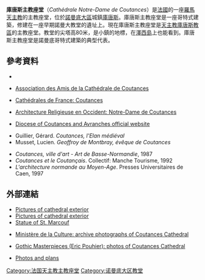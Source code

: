 {{Infobox religious building
| building_name         =庫唐斯主教座堂<br><small>{{lang|fr|Cathédrale Notre-Dame de Coutances}}</small>
| infobox_width         =
| image                 =Coutances vue nord.jpg
| image_size            =
| caption               =
| map_type              =
| map_size              =
| map_caption           =
| location              =[[法國|法國]][[庫唐斯|庫唐斯]]
| geo                   ={{coord|49|02|52|N|1|26|45|W|region:FR-P_type:landmark|display=title,inline}}
| latitude              =
| longitude             =
| religious_affiliation =[[羅馬天主教|羅馬天主教]]
| rite                  =
| region                = [[下諾曼底|下諾曼底]]
| state                 =
| province              = [[天主教庫唐斯教區|天主教庫唐斯教區]]
| territory             =
| prefecture            =
| sector                =
| district              =
| cercle                =
| municipality          =
| consecration_year     =
| status                = [[主教座堂|主教座堂]]
| functional_status     = 活躍
| heritage_designation  =
| leadership            =
| website               =
| architecture          =yes
| architect             =
| architecture_type     =教堂
| architecture_style    =[[French_Gothic_architecture|法國哥特式]]
| general_contractor    =
| facade_direction      =
| groundbreaking        ={{start date|1210}}
| year_completed        ={{end date|1274}}
| construction_cost     =
| specifications        =
| capacity              =
| length                =
| width                 =
| width_nave            =
| height_max            =
| dome_quantity         =
| dome_height_outer     =
| dome_height_inner     =
| dome_dia_outer        =
| dome_dia_inner        =
| minaret_quantity      =
| minaret_height        =
| spire_quantity        =
| spire_height          =
| materials             =
| nrhp                  =
| added                 =
| refnum                =
}}
'''庫唐斯主教座堂'''（''Cathédrale Notre-Dame de Coutances''）是[[法國|法國]]的一座[[羅馬天主教|羅馬天主教]]的主教座堂，位於[[諾曼底大區|諾曼底大區]]城鎮[[庫唐斯|庫唐斯]]。庫唐斯主教座堂是一座哥特式建築，修建在一座早期諾曼大教堂的遺址上。現在庫唐斯主教座堂是[[天主教庫唐斯教區|天主教庫唐斯教區]]的主教座堂。教堂的尖塔高80米，是小鎮的地標，在[[澤西島|澤西島]]上也能看到。庫唐斯主教座堂是諾曼底哥特式建築的典型代表。
==參考資料==
{{reflist}}
* {{Structurae|id=s0008323|title=Coutances Cathedral}}
* {{fr icon}} [http://cathedralecoutances.free.fr/ Association des Amis de la Cathédrale de Coutances] {{Wayback|url=http://cathedralecoutances.free.fr/ |date=20110720220640 }}
* {{fr icon}} [https://web.archive.org/web/20071105102608/http://www.cathedrales-de-france.com/coutances.htm Cathédrales de France: Coutances]
* {{fr icon}} [https://web.archive.org/web/20080105202858/http://architecture.relig.free.fr/coutances.htm Architecture Religieuse en Occident: Notre-Dame de Coutances]
* {{fr icon}} [https://web.archive.org/web/20071106151828/http://catholique-coutances.cef.fr/patrimoine/coutances/ Diocese of Coutances and Avranches official website]
* Guillier, Gérard. ''Coutances, l'Elan médiéval''
* Musset, Lucien. ''Geoffroy de Montbray, évêque de Coutances''
<!--Autour de Geoffroy de Montbray, éveque de Coutances - Le Monde du Xlème siècle - 1993 check details-->
* ''Coutances, ville d'art - Art de Basse-Normandie'', 1987
* ''Coutances et le Coutançais''. Collectif: Manche Tourisme, 1992
* ''L'architecture normande au Moyen-Age''. Presses Universitaires de Caen, 1997
==外部連結==
{{commons category|Cathédrale Notre-Dame de Coutances|Coutances Cathedral}}
* [https://web.archive.org/web/20110525121737/http://infopuq.uquebec.ca/~uss1010/orgues/france/coutancesnd2.jpg Pictures of cathedral exterior]
* [https://web.archive.org/web/20050117222734/http://www.lesgares.com/decouverte/xpht/COU-06.jpg Pictures of cathedral exterior]
* [https://archive.today/20110720132833/http://www.societe-jersiaise.org/geraint/helier/marcouf5.jpg Statue of St. Marcouf]
* {{fr icon}} [http://www.culture.gouv.fr/culture/inventai/itiinv/cathedrale/docimage/coutance/cat_coutances.html Ministère de la Culture: archive photographs of Coutances Cathedral] {{Wayback|url=http://www.culture.gouv.fr/culture/inventai/itiinv/cathedrale/docimage/coutance/cat_coutances.html |date=20121013211750 }}
* {{fr icon}} [http://www.pbase.com/ericdeparis/gothicmasterpiece Gothic Masterpieces (Eric Pouhier): photos of Coutances Cathedral] {{Wayback|url=http://www.pbase.com/ericdeparis/gothicmasterpiece |date=20200202082306 }}
* [http://www.gotik-romanik.de/Coutances%20Thumbnails/Thumbnails.html Photos and plans] {{Wayback|url=http://www.gotik-romanik.de/Coutances%20Thumbnails/Thumbnails.html |date=20220201071828 }}
{{法国天主教主教座堂}}
[[Category:法国天主教主教座堂|Category:法国天主教主教座堂]]
[[Category:诺曼底大区教堂|Category:诺曼底大区教堂]]